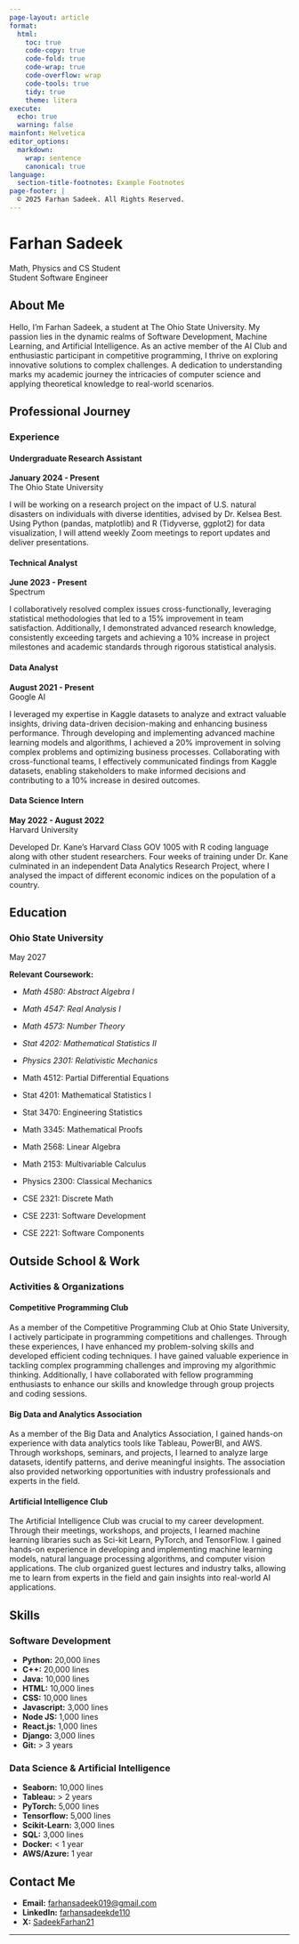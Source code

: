 ```yaml
---
page-layout: article
format: 
  html:
    toc: true
    code-copy: true
    code-fold: true
    code-wrap: true
    code-overflow: wrap
    code-tools: true
    tidy: true
    theme: litera
execute:
  echo: true
  warning: false
mainfont: Helvetica
editor_options:
  markdown:
    wrap: sentence
    canonical: true
language: 
  section-title-footnotes: Example Footnotes
page-footer: |
  © 2025 Farhan Sadeek. All Rights Reserved.
---
```


# Farhan Sadeek

Math, Physics and CS Student\
Student Software Engineer

## About Me

Hello, I'm Farhan Sadeek, a student at The Ohio State University.
My passion lies in the dynamic realms of Software Development, Machine Learning, and Artificial Intelligence.
As an active member of the AI Club and enthusiastic participant in competitive programming, I thrive on exploring innovative solutions to complex challenges.
A dedication to understanding marks my academic journey the intricacies of computer science and applying theoretical knowledge to real-world scenarios.

## Professional Journey

### Experience

#### Undergraduate Research Assistant

**January 2024 - Present**\
The Ohio State University

I will be working on a research project on the impact of U.S. natural disasters on individuals with diverse identities, advised by Dr. Kelsea Best.
Using Python (pandas, matplotlib) and R (Tidyverse, ggplot2) for data visualization, I will attend weekly Zoom meetings to report updates and deliver presentations.

#### Technical Analyst

**June 2023 - Present**\
Spectrum

I collaboratively resolved complex issues cross-functionally, leveraging statistical methodologies that led to a 15% improvement in team satisfaction.
Additionally, I demonstrated advanced research knowledge, consistently exceeding targets and achieving a 10% increase in project milestones and academic standards through rigorous statistical analysis.

#### Data Analyst

**August 2021 - Present**\
Google AI

I leveraged my expertise in Kaggle datasets to analyze and extract valuable insights, driving data-driven decision-making and enhancing business performance.
Through developing and implementing advanced machine learning models and algorithms, I achieved a 20% improvement in solving complex problems and optimizing business processes.
Collaborating with cross-functional teams, I effectively communicated findings from Kaggle datasets, enabling stakeholders to make informed decisions and contributing to a 10% increase in desired outcomes.

#### Data Science Intern

**May 2022 - August 2022**\
Harvard University

Developed Dr. Kane's Harvard Class GOV 1005 with R coding language along with other student researchers.
Four weeks of training under Dr. Kane culminated in an independent Data Analytics Research Project, where I analysed the impact of different economic indices on the population of a country.

## Education

### Ohio State University

May 2027

**Relevant Coursework:**

-   *Math 4580: Abstract Algebra I*

<!-- -->

-   *Math 4547: Real Analysis I*

-   *Math 4573: Number Theory*

-   *Stat 4202: Mathematical Statistics II*

-   *Physics 2301: Relativistic Mechanics*

-   Math 4512: Partial Differential Equations

-   Stat 4201: Mathematical Statistics I

-   Stat 3470: Engineering Statistics

-   Math 3345: Mathematical Proofs

-   Math 2568: Linear Algebra

-   Math 2153: Multivariable Calculus

-   Physics 2300: Classical Mechanics

-   CSE 2321: Discrete Math

-   CSE 2231: Software Development

-   CSE 2221: Software Components

## Outside School & Work

### Activities & Organizations

#### Competitive Programming Club

As a member of the Competitive Programming Club at Ohio State University, I actively participate in programming competitions and challenges.
Through these experiences, I have enhanced my problem-solving skills and developed efficient coding techniques.
I have gained valuable experience in tackling complex programming challenges and improving my algorithmic thinking.
Additionally, I have collaborated with fellow programming enthusiasts to enhance our skills and knowledge through group projects and coding sessions.

#### Big Data and Analytics Association

As a member of the Big Data and Analytics Association, I gained hands-on experience with data analytics tools like Tableau, PowerBI, and AWS.
Through workshops, seminars, and projects, I learned to analyze large datasets, identify patterns, and derive meaningful insights.
The association also provided networking opportunities with industry professionals and experts in the field.

#### Artificial Intelligence Club

The Artificial Intelligence Club was crucial to my career development.
Through their meetings, workshops, and projects, I learned machine learning libraries such as Sci-kit Learn, PyTorch, and TensorFlow.
I gained hands-on experience in developing and implementing machine learning models, natural language processing algorithms, and computer vision applications.
The club organized guest lectures and industry talks, allowing me to learn from experts in the field and gain insights into real-world AI applications.

## Skills

### Software Development

-   **Python:** 20,000 lines
-   **C++:** 20,000 lines
-   **Java:** 10,000 lines
-   **HTML:** 10,000 lines
-   **CSS:** 10,000 lines
-   **Javascript:** 3,000 lines
-   **Node JS:** 1,000 lines
-   **React.js:** 1,000 lines
-   **Django:** 3,000 lines
-   **Git:** \> 3 years

### Data Science & Artificial Intelligence

-   **Seaborn:** 10,000 lines
-   **Tableau:** \> 2 years
-   **PyTorch:** 5,000 lines
-   **Tensorflow:** 5,000 lines
-   **Scikit-Learn:** 3,000 lines
-   **SQL:** 3,000 lines
-   **Docker:** \< 1 year
-   **AWS/Azure:** 1 year

## Contact Me

-   **Email:** [farhansadeek019\@gmail.com](mailto:farhansadeek019@gmail.com)
-   **LinkedIn:** [farhansadeekde110](https://www.linkedin.com/in/farhansadeekde110/)
-   **X:** [SadeekFarhan21](https://x.com/SadeekFarhan21)

------------------------------------------------------------------------
